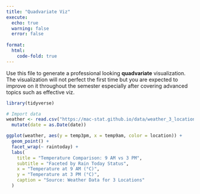 ```yaml
---
title: "Quadvariate Viz"
execute:
  echo: true
  warning: false
  error: false
  
format:
  html:
    code-fold: true
---
```


Use this file to generate a professional looking **quadvariate** visualization.  The visualization will not perfect the first time but you are expected to improve on it throughout the semester especially after covering advanced topics such as effective viz.

```r
library(tidyverse)

# Import data
weather <- read.csv("https://mac-stat.github.io/data/weather_3_locations.csv") |> 
  mutate(date = as.Date(date))  

ggplot(weather, aes(y = temp3pm, x = temp9am, color = location)) + 
  geom_point() +
  facet_wrap(~ raintoday) +
  labs(
    title = "Temperature Comparison: 9 AM vs 3 PM",
    subtitle = "Faceted by Rain Today Status",
    x = "Temperature at 9 AM (°C)",
    y = "Temperature at 3 PM (°C)",
    caption = "Source: Weather Data for 3 Locations"
  )
```

